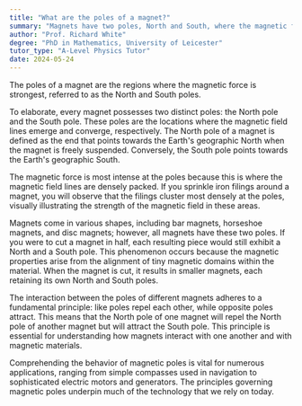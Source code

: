 ```yaml
---
title: "What are the poles of a magnet?"
summary: "Magnets have two poles, North and South, where the magnetic force is strongest. These regions are crucial for understanding a magnet's behavior and interaction with other magnetic materials."
author: "Prof. Richard White"
degree: "PhD in Mathematics, University of Leicester"
tutor_type: "A-Level Physics Tutor"
date: 2024-05-24
---
```


The poles of a magnet are the regions where the magnetic force is strongest, referred to as the North and South poles.

To elaborate, every magnet possesses two distinct poles: the North pole and the South pole. These poles are the locations where the magnetic field lines emerge and converge, respectively. The North pole of a magnet is defined as the end that points towards the Earth's geographic North when the magnet is freely suspended. Conversely, the South pole points towards the Earth's geographic South.

The magnetic force is most intense at the poles because this is where the magnetic field lines are densely packed. If you sprinkle iron filings around a magnet, you will observe that the filings cluster most densely at the poles, visually illustrating the strength of the magnetic field in these areas.

Magnets come in various shapes, including bar magnets, horseshoe magnets, and disc magnets; however, all magnets have these two poles. If you were to cut a magnet in half, each resulting piece would still exhibit a North and a South pole. This phenomenon occurs because the magnetic properties arise from the alignment of tiny magnetic domains within the material. When the magnet is cut, it results in smaller magnets, each retaining its own North and South poles.

The interaction between the poles of different magnets adheres to a fundamental principle: like poles repel each other, while opposite poles attract. This means that the North pole of one magnet will repel the North pole of another magnet but will attract the South pole. This principle is essential for understanding how magnets interact with one another and with magnetic materials.

Comprehending the behavior of magnetic poles is vital for numerous applications, ranging from simple compasses used in navigation to sophisticated electric motors and generators. The principles governing magnetic poles underpin much of the technology that we rely on today.
    